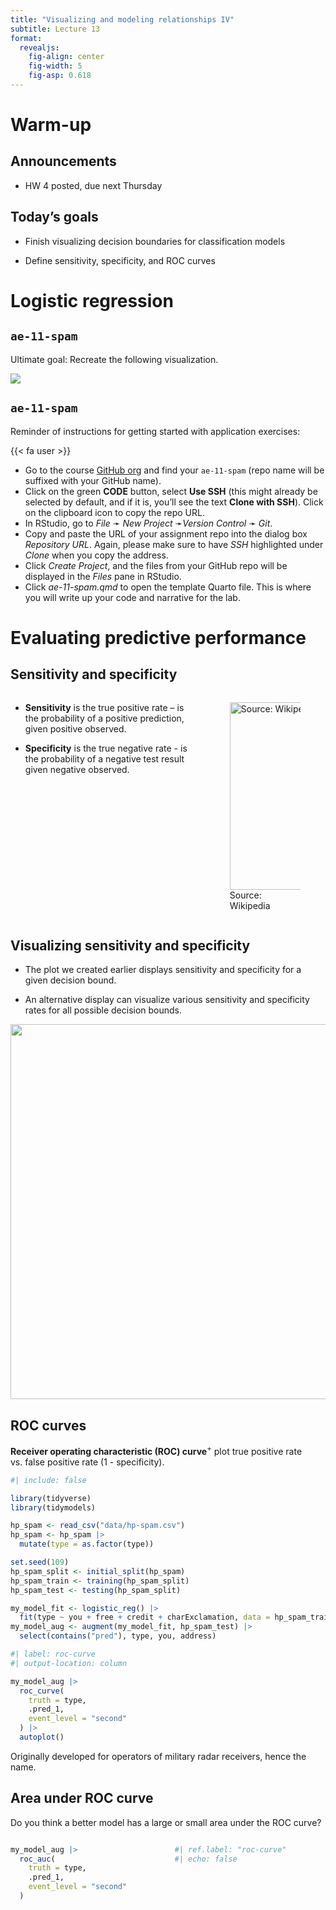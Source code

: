 ```yaml
---
title: "Visualizing and modeling relationships IV"
subtitle: Lecture 13
format: 
  revealjs:
    fig-align: center
    fig-width: 5
    fig-asp: 0.618
---
```


# Warm-up

## Announcements

-   HW 4 posted, due next Thursday

## Today's goals

-   Finish visualizing decision boundaries for classification models

-   Define sensitivity, specificity, and ROC curves

# Logistic regression

## `ae-11-spam` {.smaller}

Ultimate goal: Recreate the following visualization.

![](images/decision-regions-1.png)

## `ae-11-spam` {.smaller}

Reminder of instructions for getting started with application exercises:

::: task
{{< fa user >}}

-   Go to the course [GitHub org](https://github.com/sta113-f23) and find your `ae-11-spam` (repo name will be suffixed with your GitHub name).
-   Click on the green **CODE** button, select **Use SSH** (this might already be selected by default, and if it is, you'll see the text **Clone with SSH**). Click on the clipboard icon to copy the repo URL.
-   In RStudio, go to *File* ➛ *New Project* ➛*Version Control* ➛ *Git*.
-   Copy and paste the URL of your assignment repo into the dialog box *Repository URL*. Again, please make sure to have *SSH* highlighted under *Clone* when you copy the address.
-   Click *Create Project*, and the files from your GitHub repo will be displayed in the *Files* pane in RStudio.
-   Click *ae-11-spam.qmd* to open the template Quarto file. This is where you will write up your code and narrative for the lab.
:::

# Evaluating predictive performance

## Sensitivity and specificity

::: columns
::: {.column width="60%"}
-   **Sensitivity** is the true positive rate -- is the probability of a positive prediction, given positive observed.

-   **Specificity** is the true negative rate - is the probability of a negative test result given negative observed.
:::

::: {.column width="40%"}
![Source: Wikipedia](images/clipboard-3258248075.png){width="300"}
:::
:::

## Visualizing sensitivity and specificity

-   The plot we created earlier displays sensitivity and specificity for a given decision bound.

-   An alternative display can visualize various sensitivity and specificity rates for all possible decision bounds.

![](images/decision-regions-1.png){fig-align="center" width="600"}

## ROC curves

**Receiver operating characteristic (ROC) curve**^+^ plot true positive rate vs. false positive rate (1 - specificity).

```r
#| include: false

library(tidyverse)
library(tidymodels)

hp_spam <- read_csv("data/hp-spam.csv")
hp_spam <- hp_spam |>
  mutate(type = as.factor(type))

set.seed(109)
hp_spam_split <- initial_split(hp_spam)
hp_spam_train <- training(hp_spam_split)
hp_spam_test <- testing(hp_spam_split)

my_model_fit <- logistic_reg() |>
  fit(type ~ you + free + credit + charExclamation, data = hp_spam_train)
my_model_aug <- augment(my_model_fit, hp_spam_test) |>
  select(contains("pred"), type, you, address)
```

```r
#| label: roc-curve
#| output-location: column

my_model_aug |>
  roc_curve(
    truth = type,
    .pred_1,
    event_level = "second"
  ) |>
  autoplot()
```

::: aside
Originally developed for operators of military radar receivers, hence the name.
:::

## Area under ROC curve

::: task
Do you think a better model has a large or small area under the ROC curve?
:::

::: columns
::: {.column width="50%"}
```r
my_model_aug |>
  roc_auc(
    truth = type,
    .pred_1,
    event_level = "second"
  )
```
:::

::: {.column width="50%"}
```r
#| ref.label: "roc-curve"
#| echo: false
```
:::
:::
